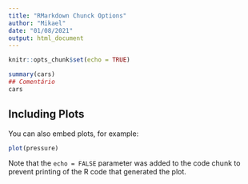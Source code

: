 ```yaml
---
title: "RMarkdown Chunck Options"
author: "Mikael"
date: "01/08/2021"
output: html_document
---
```


```r
knitr::opts_chunk$set(echo = TRUE)
```


```r
summary(cars)
## Comentário
cars
```

## Including Plots

You can also embed plots, for example:

```r
plot(pressure)
```

Note that the `echo = FALSE` parameter was added to the code chunk to prevent printing of the R code that generated the plot.
